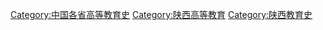 [[Category:中国各省高等教育史|Category:中国各省高等教育史]]
[[Category:陕西高等教育|Category:陕西高等教育]]
[[Category:陕西教育史|Category:陕西教育史]]